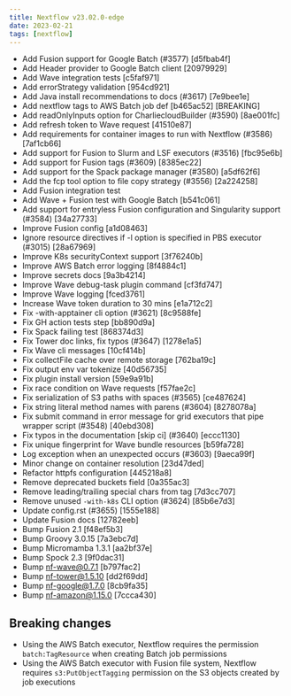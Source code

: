 ```yaml
---
title: Nextflow v23.02.0-edge
date: 2023-02-21
tags: [nextflow]
---
```


- Add Fusion support for Google Batch (#3577) [d5fbab4f]
- Add Header provider to Google Batch client [20979929]
- Add Wave integration tests [c5faf971]
- Add errorStrategy validation [954cd921]
- Add Java install recommendations to docs (#3617) [7e9bee1e]
- Add nextflow tags to AWS Batch job def [b465ac52] [BREAKING]
- Add readOnlyInputs option for CharliecloudBuilder (#3590) [8ae001fc]
- Add refresh token to Wave request [41510e87]
- Add requirements for container images to run with Nextflow (#3586) [7af1cb66]
- Add support for Fusion to Slurm and LSF executors (#3516) [fbc95e6b]
- Add support for Fusion tags (#3609) [8385ec22]
- Add support for the Spack package manager (#3580) [a5df62f6]
- Add the fcp tool option to file copy strategy (#3556) [2a224258]
- Add Fusion integration test 
- Add Wave + Fusion test with Google Batch [b541c061]
- Add support for entryless Fusion configuration and Singularity support (#3584) [34a27733]
- Improve Fusion config [a1d08463]
- Ignore resource directives if -l option is specified in PBS executor (#3015) [28a67969]
- Improve K8s securityContext support [3f76240b]
- Improve AWS Batch error logging [8f4884c1]
- Improve secrets docs [9a3b4214]
- Improve Wave debug-task plugin command [cf3fd747]
- Improve Wave logging [fced3761]
- Increase Wave token duration to 30 mins [e1a712c2]
- Fix -with-apptainer cli option (#3621) [8c9588fe]
- Fix GH action tests step [bb890d9a]
- Fix Spack failing test [868374d3]
- Fix Tower doc links, fix typos (#3647) [1278e1a5]
- Fix Wave cli messages [10cf414b]
- Fix collectFile cache over remote storage [762ba19c]
- Fix output env var tokenize [40d56735]
- Fix plugin install version [59e9a91b]
- Fix race condition on Wave requests [f57fae2c]
- Fix serialization of S3 paths with spaces (#3565) [ce487624]
- Fix string literal method names with parens (#3604) [8278078a]
- Fix submit command in error message for grid executors that pipe wrapper script (#3548) [40ebd308]
- Fix typos in the documentation [skip ci] (#3640) [eccc1130]
- Fix unique fingerprint for Wave bundle resources [b59fa728]
- Log exception when an unexpected  occurs (#3603) [9aeca99f]
- Minor change on container resolution [23d47ded]
- Refactor httpfs configuration [445218a8]
- Remove deprecated buckets field [0a355ac3]
- Remove leading/trailing special chars from tag [7d3cc707]
- Remove unused `-with-k8s` CLI option (#3624) [85b6e7d3]
- Update config.rst (#3655) [1555e188]
- Update Fusion docs [12782eeb]
- Bump Fusion 2.1 [f48ef5b3]
- Bump Groovy 3.0.15 [7a3ebc7d]
- Bump Micromamba 1.3.1 [aa2bf37e]
- Bump Spock 2.3 [9f0dac31]
- Bump nf-wave@0.7.1 [b797fac2]
- Bump nf-tower@1.5.10 [dd2f69dd]
- Bump nf-google@1.7.0 [8cb9fa35]
- Bump nf-amazon@1.15.0 [7ccca430]

## Breaking changes

- Using the AWS Batch executor, Nextflow requires the permission `batch:TagResource` when creating  Batch job permissions
- Using the AWS Batch executor with Fusion file system, Nextflow requires `s3:PutObjectTagging` permission on the S3 objects created by job executions   
